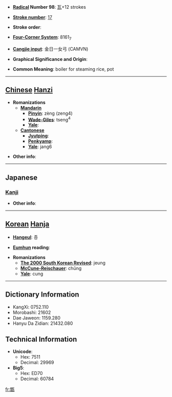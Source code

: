 * '''[[Wiktionary:Chinese radical index| Radical]] Number 98''': [[Wiktionary:Chinese radical index 瓦|瓦]]+12 strokes

* '''[[Wiktionary:Chinese total strokes index|Stroke number]]''': [[Wiktionary:Chinese total strokes index 17|17]]

* '''Stroke order''': 

* '''[[Wiktionary:Chinese four corner index|Four-Corner System]]''': 8161<sub>7</sub>

* '''[[Wiktionary:Chinese Cangjie index|Cangjie input]]''': 金日一女弓 (CAMVN)

* '''Graphical Significance and Origin''': 

* '''Common Meaning''': boiler for steaming rice, pot

----

== [[Chinese]] [[Hanzi]] ==

* '''Romanizations'''
** '''[[Mandarin]]'''
*** '''[[Pinyin]]''': zèng (zeng4)
*** '''[[Wade-Giles]]''': tseng<sup>4</sup>
*** '''[[Yale]]''': 
** '''[[Cantonese]]'''
*** '''[[Jyutping]]''':
*** '''[[Penkyamp]]''': 
*** '''[[Yale]]''': jang6

* '''Other info''': 

----

==Japanese==
===[[Kanji]]===
{{kanji|on readings=[[そう]] (sō)|kun readings=[[こしき]] (koshiki)}}

* '''Other info''':  

----

== [[Korean]] [[Hanja]] ==

* '''[[Hangeul]]''': 증

* '''[[Eumhun]] reading''': 

* '''Romanizations'''
** '''[[The 2000 South Korean Revised Romanization|The 2000 South Korean Revised]]''': jeung
** '''[[McCune-Reischauer]]''': chŭng
** '''[[Yale]]''': cung

----

== Dictionary Information ==

* KangXi: 0752.110
* Morobashi: 21602
* Dae Jaweon: 1159.280
* Hanyu Da Zidian: 21432.080

== Technical Information ==

* '''Unicode''':
** Hex: 7511
** Decimal: 29969
* '''Big5''':
** Hex: ED70
** Decimal: 60784

[[fr:甑]]